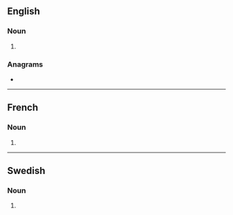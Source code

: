 {{also|Hangars}}
==English==

===Noun===
{{head|en|noun plural form}}

# {{plural of|hangar|lang=en}}

===Anagrams===
* {{anagrams|en|harangs}}

----

==French==

===Noun===
{{head|fr|noun plural form|g=m}}

# {{plural of|hangar|lang=fr}}

----

==Swedish==

===Noun===
{{head|sv|noun form}}

# {{sv-noun-form-indef-gen|hangar}}